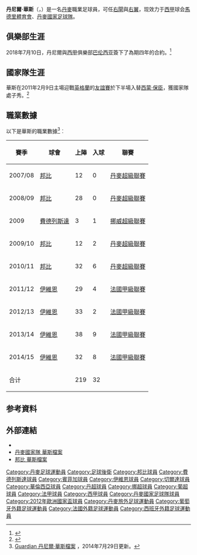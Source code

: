 {{noteTA
|G1=uefa
|G2=football
|T= zh-hk:丹尼爾·華斯;zh-hans:丹尼尔·瓦斯;
|1=zh-hk:華斯;zh-hans:瓦斯;
|2=zh-hans:莫腾·奥尔森;zh-hk:摩頓·奧臣;zh-tw:莫騰·奧爾森;
}}
{{Infobox football biography
|name = 丹尼爾·華斯<br />''Daniel Wass''
|image = Daniel_Wass_2019.jpg
|image_size = 270
|fullname = Daniel Wass
|height = {{height|m=1.81|precision=0}}
|birth_date = {{Birth date and age|df=yes|1989|5|31}}
|birth_place = {{DEN}}[[格萊薩克瑟自治市|格萊薩克瑟]]
| position            = [[後衛_(足球)|右閘]]、[[中場#边锋|右翼]]、[[中場|中場]]
| currentclub         = {{flagicon|ESP}}[[马德里竞技俱乐部|馬德里體育會]]
| clubnumber          = -
| years1              = 2007–2011 |clubs1 = {{flagicon|DEN}}[[邦比足球會|邦比]]                  |caps1 = 84  |goals1 = 8
| years2              = 2009       |clubs2 = → {{flagicon|NOR}}[[費德列斯達足球會|費德列斯達]] (外借)  |caps2 =  3  |goals2 = 1
| years3              = 2011–2012 |clubs3 = {{flagicon|POR}}[[賓菲加足球會|賓菲加]]               |caps3 =  0  |goals3 = 0
| years4              = 2011–2012 |clubs4 = → {{flagicon|FRA}}[[伊维恩托农盖拉德足球俱乐部|伊維恩]] (外借) |caps4 =  29  |goals4 = 4
| years5              = 2012–2015 |clubs5 = {{flagicon|FRA}}[[伊维恩托农盖拉德足球俱乐部|伊維恩]] |caps5 =  104  |goals5 = 19
| years6              = 2015–2018     |clubs6 = {{flagicon|ESP}}[[切爾達足球會|切爾達]] |caps6 = 103  |goals6 = 9
| years7              = 2018–2022     |clubs7 = {{flagicon|ESP}}[[巴伦西亚足球俱乐部|巴伦西亚]] |caps7 = 121  |goals7 = 7
| years8              = 2022–     |clubs8 = {{flagicon|ESP}}[[马德里竞技俱乐部|馬德里體育會]] |caps8 = 0  |goals8 = 0
| nationalyears1      = 2005      |nationalteam1 = [[丹麦国家足球队|丹麥U16]]                         | nationalcaps1 = 3 |nationalgoals1 = 0
| nationalyears2      = 2006      |nationalteam2 = [[丹麦国家足球队|丹麥U17]]                         | nationalcaps2 = 14 |nationalgoals2 = 0
| nationalyears3      = 2007      |nationalteam3 = [[丹麦国家足球队|丹麥U18]]                         | nationalcaps3 = 4 |nationalgoals3 = 0
| nationalyears4      = 2008      |nationalteam4 = [[丹麦国家足球队|丹麥U19]]                         | nationalcaps4 = 8 |nationalgoals4 = 2
| nationalyears5      = 2008      |nationalteam5 = [[丹麦国家足球队|丹麥U20]]                         | nationalcaps5 = 1 |nationalgoals5 = 0
| nationalyears6      = 2008–2011 |nationalteam6 = [[丹麥21歲以下國家足球隊|丹麥U21]] | nationalcaps6 = 14 |nationalgoals6 = 0
| nationalyears7      = 2011–    |nationalteam7 = {{fb|DEN}}                       | nationalcaps7 = 41 |nationalgoals7 = 1
| pcupdate            = 2022年1月27日
| ntupdate            = 2021年11月25日
}}

'''丹尼爾·華斯'''（{{lang-da|'''Daniel Wass'''}}，{{bd|1989年|5月31日|}}）是一名[[丹麥|丹麥]]職業足球員，可任[[後衛_(足球)|右閘]]與[[中場#边锋|右翼]]，现效力于[[西班牙足球甲级联赛|西甲]]球会[[马德里竞技俱乐部|馬德里體育會]]、[[丹麥國家足球隊|丹麥國家足球隊]]。

== 俱樂部生涯 ==
2018年7月10日，丹尼爾與[[西甲|西甲]]俱樂部[[巴伦西亚足球俱乐部|巴伦西亚]]簽下了為期四年的合約。<ref>{{cite web |title=Club Statement Daniel Wass |url=http://en.valenciacf.com/ver/85294/comunicado-oficial-i-daniel-wass.html |website=Valencia CF |access-date=2021-04-22 |date=2018-07-10 |archive-date=2020-02-04 |archive-url=https://web.archive.org/web/20200204092531/http://en.valenciacf.com/ver/85294/comunicado-oficial-i-daniel-wass.html }}</ref>

== 國家隊生涯 ==
華斯在2011年2月9日主場迎戰[[英格蘭國家足球隊|英格蘭]]的[[友誼賽|友誼賽]]於下半場入替[[西蒙·保臣|西蒙·保臣]]，獲國家隊處子秀。<ref>{{Cite web |url=http://www.dbu.dk/landshold/landsholdsdatabasen/LBaseMatchInfo.aspx?matchid=6024 |title=Denmark - England 1-2 |accessdate=2011-06-16 |archive-date=2018-08-06 |archive-url=https://web.archive.org/web/20180806182612/https://www.dbu.dk/landshold/landsholdsdatabasen/LBaseMatchInfo.aspx?matchid=6024 |dead-url=no }}</ref>

== 職業數據 ==
以下是華斯的職業數據<ref>[http://guardian.touch-line.com/?Lang=0&CTID=15&CPID=16&pStr=Player&PLID=206910&TEID=1123  Guardian 丹尼爾·華斯檔案{{en}}] {{Wayback|url=http://guardian.touch-line.com/?Lang=0&CTID=15&CPID=16&pStr=Player&PLID=206910&TEID=1123 |date=20140730021055 }}，2014年7月29日更新。</ref>︰
{| class="wikitable"
|-
! 賽季 !! 球會 !! 上陣 !! 入球 !! 聯賽  
|-  
| 2007/08 || {{flagicon|Denmark}} [[邦比足球會|邦比]] || {{0}}12 || {{0}}{{0}}0 || [[丹麥超級聯賽|丹麥超級聯賽]]
|-  
| 2008/09 || {{flagicon|Denmark}} [[邦比足球會|邦比]] || {{0}}28 || {{0}}{{0}}0 || [[丹麥超級聯賽|丹麥超級聯賽]]
|-  
| 2009    || {{flagicon|Norway}} [[費德列斯達足球會|費德列斯達]] || {{0}}{{0}}3 || {{0}}{{0}}1 || [[挪威超級聯賽|挪威超級聯賽]]
|-  
| 2009/10 || {{flagicon|Denmark}} [[邦比足球會|邦比]] || {{0}}12 || {{0}}{{0}}2 || [[丹麥超級聯賽|丹麥超級聯賽]]
|-  
| 2010/11 || {{flagicon|Denmark}} [[邦比足球會|邦比]] || {{0}}32 || {{0}}{{0}}6 || [[丹麥超級聯賽|丹麥超級聯賽]]
|-  
| 2011/12 || {{flagicon|France}} [[伊维恩托农盖拉德足球俱乐部|伊維恩]] || {{0}}29 || {{0}}{{0}}4 || [[法國甲級聯賽|法國甲級聯賽]]
|-  
| 2012/13 || {{flagicon|France}} [[伊维恩托农盖拉德足球俱乐部|伊維恩]] || {{0}}33 || {{0}}{{0}}2 || [[法國甲級聯賽|法國甲級聯賽]]
|-  
| 2013/14 || {{flagicon|France}} [[伊维恩托农盖拉德足球俱乐部|伊維恩]] || {{0}}38 || {{0}}{{0}}9 || [[法國甲級聯賽|法國甲級聯賽]]
|-  
| 2014/15 || {{flagicon|France}} [[伊维恩托农盖拉德足球俱乐部|伊維恩]] || {{0}}32 || {{0}}{{0}}8 || [[法國甲級聯賽|法國甲級聯賽]]
|-  
! colspan=2 |合计  
! 219  
! 32  
!  
|}

== 参考資料 ==
{{reflist}}

== 外部連結 ==
* {{Soccerway}}
* [http://www.dbu.dk/landshold/landsholdsdatabasen/LBasePlayerInfo.aspx?playerid=5270 丹麥國家隊 華斯檔案]{{Wayback|url=http://www.dbu.dk/landshold/landsholdsdatabasen/LBasePlayerInfo.aspx?playerid=5270 |date=20200809090521 }}
* [https://web.archive.org/web/20101121015409/http://brondby.com/player.asp?sid=164&id=33 邦比 華斯檔案]

{{馬德里體育會球員名單}}
{{2012年歐洲足球錦標賽丹麥參賽名單}}
{{2020年欧洲足球锦标赛丹麦参赛名单}}

{{DEFAULTSORT:Wass, Daniel}}
[[Category:丹麥足球運動員|Category:丹麥足球運動員]]
[[Category:足球後衛|Category:足球後衛]]
[[Category:邦比球員|Category:邦比球員]]
[[Category:費德列斯達球員|Category:費德列斯達球員]]
[[Category:賓菲加球員|Category:賓菲加球員]]
[[Category:伊維恩球員|Category:伊維恩球員]]
[[Category:切爾達球員|Category:切爾達球員]]
[[Category:華倫西亞球員|Category:華倫西亞球員]]
[[Category:丹超球員|Category:丹超球員]]
[[Category:挪超球員|Category:挪超球員]]
[[Category:葡超球員|Category:葡超球員]]
[[Category:法甲球員|Category:法甲球員]]
[[Category:西甲球員|Category:西甲球員]]
[[Category:丹麥國家足球隊球員|Category:丹麥國家足球隊球員]]
[[Category:2012年歐洲國家盃球員|Category:2012年歐洲國家盃球員]]
[[Category:丹麥旅外足球運動員|Category:丹麥旅外足球運動員]]
[[Category:葡萄牙外籍足球運動員|Category:葡萄牙外籍足球運動員]]
[[Category:法國外籍足球運動員|Category:法國外籍足球運動員]]
[[Category:西班牙外籍足球運動員|Category:西班牙外籍足球運動員]]